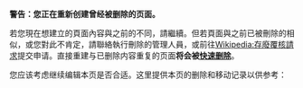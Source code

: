 '''警告：您正在重新创建曾经被删除的页面。'''

若您現在想建立的頁面內容與之前的不同，請繼續。但若頁面與之前已被刪除的相似，或您對此不肯定，請聯絡執行刪除的管理人員，或前往[[Wikipedia:存廢覆核請求|Wikipedia:存廢覆核請求]]提交申请。直接重建与已删除内容重复的页面'''将会被[[WP:CSD|快速删除]]'''。

您应该考虑继续编辑本页是否合适。这里提供本页的删除和移动记录以供参考：